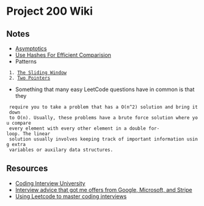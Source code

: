 = Project 200 Wiki =

== Notes ==
* [[Asymptotics]]
* [[Use Hashes For Efficient Comparision]]
* Patterns
  1. [[The Sliding Window]]
  2. [[Two Pointers]]

* Something that many easy LeetCode questions have in common is that they
  require you to take a problem that has a O(n^2) solution and bring it down
  to O(n). Usually, these problems have a brute force solution where you compare
  every element with every other element in a double for-loop. The linear
  solution usually involves keeping track of important information using extra
  variables or auxilary data structures.

== Resources ==
* [[Coding Interview University]]
* [[Interview advice that got me offers from Google, Microsoft, and Stripe]]
* [[Using Leetcode to master coding interviews]]
